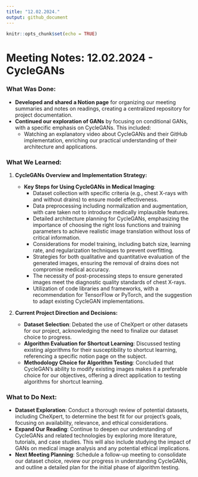 ```yaml
---
title: "12.02.2024."
output: github_document
---
```


```r
knitr::opts_chunk$set(echo = TRUE)
```


# Meeting Notes: 12.02.2024 - CycleGANs

### What Was Done:

- **Developed and shared a Notion page** for organizing our meeting summaries and notes on readings, creating a centralized repository for project documentation.
- **Continued our exploration of GANs** by focusing on conditional GANs, with a specific emphasis on CycleGANs. This included:
    - Watching an explanatory video about CycleGANs and their GitHub implementation, enriching our practical understanding of their architecture and applications.

### What We Learned:

1. **CycleGANs Overview and Implementation Strategy:**
   
    - **Key Steps for Using CycleGANs in Medical Imaging**:
        - Dataset collection with specific criteria (e.g., chest X-rays with and without drains) to ensure model effectiveness.
        - Data preprocessing including normalization and augmentation, with care taken not to introduce medically implausible features.
        - Detailed architecture planning for CycleGANs, emphasizing the importance of choosing the right loss functions and training parameters to achieve realistic image translation without loss of critical information.
        - Considerations for model training, including batch size, learning rate, and regularization techniques to prevent overfitting.
        - Strategies for both qualitative and quantitative evaluation of the generated images, ensuring the removal of drains does not compromise medical accuracy.
        - The necessity of post-processing steps to ensure generated images meet the diagnostic quality standards of chest X-rays.
        - Utilization of code libraries and frameworks, with a recommendation for TensorFlow or PyTorch, and the suggestion to adapt existing CycleGAN implementations.

2. **Current Project Direction and Decisions:**
    - **Dataset Selection**: Debated the use of CheXpert or other datasets for our project, acknowledging the need to finalize our dataset choice to progress.
    - **Algorithm Evaluation for Shortcut Learning**: Discussed testing existing algorithms for their susceptibility to shortcut learning, referencing a specific notion page on the subject.
    - **Methodology Choice for Algorithm Testing**: Concluded that CycleGAN’s ability to modify existing images makes it a preferable choice for our objectives, offering a direct application to testing algorithms for shortcut learning.

### What to Do Next:

- **Dataset Exploration**: Conduct a thorough review of potential datasets, including CheXpert, to determine the best fit for our project’s goals, focusing on availability, relevance, and ethical considerations.
- **Expand Our Reading**: Continue to deepen our understanding of CycleGANs and related technologies by exploring more literature, tutorials, and case studies. This will also include studying the impact of GANs on medical image analysis and any potential ethical implications.
- **Next Meeting Planning**: Schedule a follow-up meeting to consolidate our dataset choice, review our progress in understanding CycleGANs, and outline a detailed plan for the initial phase of algorithm testing.
